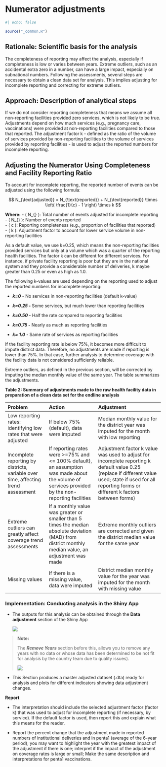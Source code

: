 # Numerator adjustments {#numerator-adjustments}

```r
#| echo: false

source("_common.R")
```

## Rationale: Scientific basis for the analysis {#rationale-scientific-basis-for-the-analysis-1}

The completeness of reporting may affect the analysis, especially if completeness is low or varies between years. Extreme outliers, such as an accidental extra zero in a number, can have a large impact, especially on subnational numbers. Following the assessments, several steps are necessary to obtain a clean data set for analysis. This implies adjusting for incomplete reporting and correcting for extreme outliers.

## Approach: Description of analytical steps {#approach-description-of-analytical-steps-1}

If we do not consider reporting completeness that means we assume all non-reporting facilities provided zero services, which is not likely to be true. Adjustments depend on how much services (e.g., pregnancy care, vaccinations) were provided at non-reporting facilities compared to those that reported. The adjustment factor k - defined as the ratio of the volume of services provided by non-reporting facilities to the volume of services provided by reporting facilities - is used to adjust the reported numbers for incomplete reporting.

## Adjusting the Numerator Using Completeness and Facility Reporting Ratio

To account for incomplete reporting, the reported number of events can be adjusted using the following formula:

$$
N_{\text{adjusted}} = N_{\text{reported}} + N_{\text{reported}} \times \left( \frac{1}{c} - 1 \right) \times k
$$

**Where:** - ( N\_{\text{adjusted}} ): Total number of events adjusted for incomplete reporting - ( N\_{\text{reported}} ): Number of events reported\
- ( c ): Reporting completeness (e.g., proportion of facilities that reported)\
- ( k ): Adjustment factor to account for lower service volume in non-reporting facilities

As a default value, we use k=0.25, which means the non-reporting facilities provided services but only at a volume which was a quarter of the reporting health facilities. The factor k can be different for different services. For instance, if private facility reporting is poor but they are in the national system and they provide a considerable number of deliveries, k maybe greater than 0.25 or even as high as 1.0.

The following k-values are used depending on the reporting used to adjust the reported numbers for incomplete reporting:

-   ***k=0*** - No services in non-reporting facilities (default k-value)

-   ***k=0.25 -*** Some services, but much lower than reporting facilities

-   ***k=0.50 -*** Half the rate compared to reporting facilities

-   ***k=0.75 -*** Nearly as much as reporting facilities

-   ***k= 1.0*** - Same rate of services as reporting facilities

If the facility reporting rate is below 75%, it becomes more difficult to impute district data. Therefore, no adjustments are made if reporting is lower than 75%. In that case, further analysis to determine coverage with the facility data is not considered sufficiently reliable.

Extreme outliers, as defined in the previous section, will be corrected by imputing the median monthly value of the same year. The table summarizes the adjustments.

**Table 2: Summary of adjustments made to the raw health facility data in preparation of a clean data set for the endline analysis**

| **Problem** | **Action** | **Adjustment** |
|:------------------|:----------------------|:-----------------------------|
| Low reporting rates: identifying low rates that were adjusted | If below 75% (default), data were imputed | Median monthly value for the district year was imputed for the month with low reporting |
| Incomplete reporting by districts, variable over time, affecting trend assessment | If reporting rates were \>=75% and \<= 100% default), an assumption was made about the volume of services provided by the non-reporting facilities | Adjustment factor k value was used to adjust for incomplete reporting k default value 0.25 (replace if different value used; state if used for all reporting forms or different k factors between forms) |
| Extreme outliers can greatly affect coverage trend assessments | If a monthly value was greater or smaller than 5 times the median absolute deviation (MAD) from district monthly median value, an adjustment was made | Extreme monthly outliers are corrected and given the district median value for the same year |
| Missing values | If there is a missing value, data were imputed | District median monthly value for the year was imputed for the month with missing value |

### Implementation: Conducting analysis in the Shiny App {#implementation-conducting-analysis-in-the-shiny-app-1}

-   The outputs for this analysis can be obtained through the **Data adjustment** section of the Shiny App

    ![](images/1-dqa_adjustments.png)

> **Note:**
>
> The ***Remove Years*** section before this, allows you to remove any years with no data or whose data has been determined to be not fit for analysis by the country team due to quality issues).
>
> ![](images/1-dqa_remove_years.png)

-   This Section produces a master adjusted dataset (.dta) ready for analysis and plots for different indicators showing data adjustment changes.

**Report**

-   The interpretation should include the selected adjustment factor (factor k) that was used to adjust for incomplete reporting (if necessary, by service). If the default factor is used, then report this and explain what this means for the reader.

-   Report the percent change that the adjustment made in reported numbers of institutional deliveries and in penta1 (average of the 6-year period); you may want to highlight the year with the greatest impact of the adjustment if there is one; interpret if the impact of the adjustment on coverage rates is large or small; Make the same description and interpretations for penta1 vaccinations.
